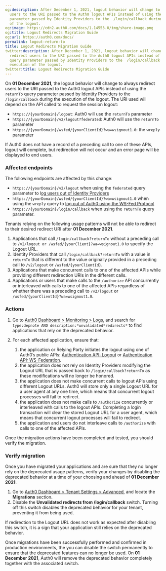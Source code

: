 ```yaml
---
og:description: After December 1, 2021, logout behavior will change to always redirect
  users to the URI passed to the Auth0 logout APIs instead of using the returnTo query
  parameter passed by Identity Providers to the  /login/callback during the execution
  of the logout.
og:image: https://cdn2.auth0.com/docs/1.14553.0/img/share-image.png
og:title: Logout Redirects Migration Guide
og:url: https://auth0.com/docs/
permalink: logout-return-to
title: Logout Redirects Migration Guide
twitter:description: After December 1, 2021, logout behavior will change to always
  redirect users to the URI passed to the Auth0 logout APIs instead of using the returnTo
  query parameter passed by Identity Providers to the  /login/callback during the
  execution of the logout.
twitter:title: Logout Redirects Migration Guide
---
```


On **01 December 2021**, the logout behavior will change to always redirect users to the URI passed to the Auth0 logout APIs instead of using the `returnTo` query parameter passed by <Tooltip tip="Identity Provider (IdP): Service that stores and manages digital identities." cta="View Glossary" href="/docs/glossary?term=Identity+Providers">Identity Providers</Tooltip> to the `/login/callback` during the execution of the logout. The URI used will depend on the API called to request the session logout:

* `https://{yourDomain}/logout`: Auth0 will use the `returnTo` parameter
* `https://{yourDomain}/v2/logout?federated`: Auth0 will use the `returnTo` parameter
* `https://{yourDomain}/wsfed/{yourClientId}?wa=wsignout1.0`: the `wreply` parameter

If Auth0 does not have a record of a preceding call to one of these APIs, logout will complete, but redirection will not occur and an error page will be displayed to end users.

### Affected endpoints

The following endpoints are affected by this change:

* `https://{yourDomain}/v2/logout` when using the `federated` query parameter to l[og users out of Identity Providers](/docs/authenticate/login/logout/log-users-out-of-idps)
* `https://{yourDomain}/wsfed/{yourClientId}?wa=wsignout1.0` when using the `wreply` query to [log out of Auth0 using the WS-Fed Protocol](/docs/authenticate/protocols/ws-fed-protocol)
* `https://{yourDomain}/login/callback` when using the `returnTo` query parameter.

Tenants relying on the following usage patterns will not be able to redirect to their desired redirect URI after **01 December 2021**.

1. Applications that call `/login/callback?returnTo` without a preceding call to `/v2/logout or /wsfed/{yourClient}?wa=wsignout1.0` to specify the Logout URL.
2. Identity Providers that call `/login/callback?returnTo` with a value in `returnTo` that is different to the value originally provided in a preceding call to `/v2/logout` or `/wsfed/{yourClientId}`.
3. Applications that make concurrent calls to one of the affected APIs while providing different redirection URIs in the different calls.
4. Applications or users that make calls to the `/authorize` API concurrently or interleaved with calls to one of the affected APIs regardless of whether there was a preceding call to `/v2/logout` or `/wsfed/{yourClientId}?wa=wsignout1.0`.

### Actions

1. Go to [Auth0 Dashboard > Monitoring > Logs](https://manage.auth0.com/#/logs), and search for `type:depnote AND description:*unvalidated*redirects*` to find applications that rely on the deprecated behavior.
2. For each affected application, ensure that:

   1. the application or Relying Party initiates the logout using one of Auth0’s public APIs: [Authentication API: Logout](https://auth0.com/docs/api/authentication#logout) or [Authentication API: WS-Federation](https://auth0.com/docs/api/authentication#ws-federation).
   2. the application does not rely on Identity Providers modifying the Logout URL that is passed back to `/login/callback?returnTo` as these modifications will no longer be honored.
   3. the application does not make concurrent calls to logout APIs using different Logout URLs. Auth0 will store only a single Logout URL for a user agent at any one time, which means that concurrent logout processes will fail to redirect.
   4. the application does not make calls to `/authorize` concurrently or interleaved with calls to the logout APIs. Completing a login transaction will clear the stored Logout URL for a user agent, which means that concurrent logout processes will fail to redirect.
   5. the application and users do not interleave calls to `/authorize` with calls to one of the affected APIs.

Once the migration actions have been completed and tested, you should verify the migration.

### Verify migration

Once you have migrated your applications and are sure that they no longer rely on the deprecated usage patterns, verify your changes by disabling the deprecated behavior at a time of your choosing and ahead of **01 December 2021**.

1. Go to [Auth0 Dashboard > Tenant Settings > Advanced](https://manage.auth0.com/#/tenant/advanced), and locate the **Migrations** section.
2. Disable the **Unvalidated redirects from /login/callback** switch. Turning off this switch disables the deprecated behavior for your tenant, preventing it from being used.

If redirection to the Logout URL does not work as expected after disabling this switch, it is a sign that your application still relies on the deprecated behavior.

Once migrations have been successfully performed and confirmed in production environments, the you can disable the switch permanently to ensure that the deprecated features can no longer be used. On **01 December 2021**, Auth0 will remove the deprecated behavior completely together with the associated switch.